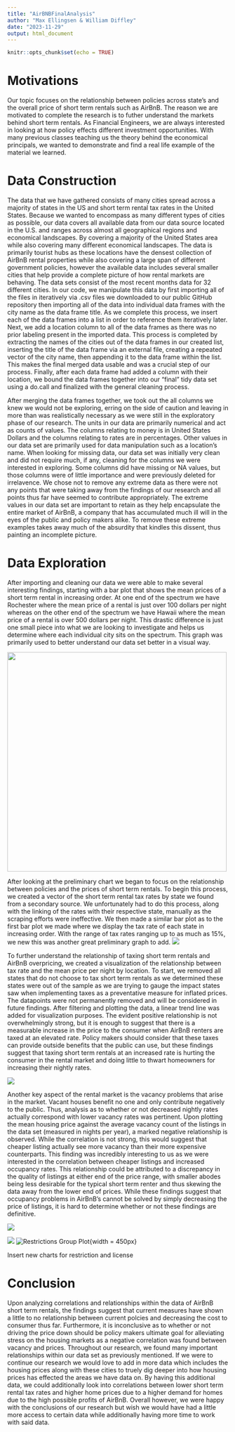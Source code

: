```yaml
---
title: "AirBNBFinalAnalysis"
author: "Max Ellingsen & William Diffley"
date: "2023-11-29"
output: html_document
---
```


```r
knitr::opts_chunk$set(echo = TRUE)
```


# Motivations

Our topic focuses on the relationship between policies across state's and the overall price of short term rentals such as AirBnB. The reason we are motivated to complete the research is to futher understand the markets behind short term rentals. As Financial Engineers, we are always interested in looking at how policy effects different investment opportunities. With many previous classes teaching us the theory behind the economical principals, we wanted to demonstrate and find a real life example of the material we learned. 

# Data Construction

The data that we have gathered consists of many cities spread across a majority of states in the US and short term rental tax rates in the United States. Because we wanted to encompass as many different types of cities as possible, our data covers all available data from our data source located in the U.S. and ranges across almost all geographical regions and economical landscapes. By covering a majority of the United States area while also covering many different economical landscapes. The data is primarily tourist hubs as these locations have the densest collection of AirBnB rental properties while also covering a large span of different government policies, however the available data includes several smaller cities that help provide a complete picture of how rental markets are behaving. The data sets consist of the most recent months data for 32 different cities. In our code, we manipulate this data by first importing all of the files in iteratively via .csv files we downloaded to our public GitHub repository then importing all of the data into individual data frames with the city name as the data frame title. As we complete this process, we insert each of the data frames into a list in order to reference them iteratively later. Next, we add a location column to all of the data frames as there was no prior labeling present in the imported data. This process is completed by extracting the names of the cities out of the data frames in our created list, inserting the title of the data frame via an external file, creating a repeated vector of the city name, then appending it to the data frame within the list. This makes the final merged data usable and was a crucial step of our process. Finally, after each data frame had added a column with their location, we bound the data frames together into our "final" tidy data set using a do.call and finalized with the general cleaning process. 

After merging the data frames together, we took out the all columns we knew we would not be exploring, erring on the side of caution and leaving in more than was realistically necessary as we were still in the exploratory phase of our research.  The units in our data are primarily numerical and act as counts of values. The columns relating to money is in United States Dollars and the columns relating to rates are in percentages. Other values in our data set are primarily used for data manipulation such as a location's name. When looking for missing data, our data set was initially very clean and did not require much, if any, cleaning for the columns we were interested in exploring. Some columns did have missing or NA values, but those columns were of little importance and were previously deleted for irrelavence. We chose not to remove any extreme data as there were not any points that were taking away from the findings of our research and all points thus far have seemed to contribute appropriately. The extreme values in our data set are important to retain as they help encapsulate the entire market of AirBnB, a company that has accumulated much ill will in the eyes of the public and policy makers alike. To remove these extreme examples takes away much of the absurdity that kindles this dissent, thus painting an incomplete picture.

# Data Exploration

After importing and cleaning our data we were able to make several interesting findings, starting with a bar plot that shows the mean prices of a short term rental in increasing order. At one end of the spectrum we have Rochester where the mean price of a rental is just over 100 dollars per night whereas on the other end of the spectrum we have Hawaii where the mean price of a rental is over 500 dollars per night. This drastic difference is just one small piece into what we are looking to investigate and helps us determine where each individual city sits on the spectrum. This graph was primarily used to better understand our data set better in a visual way.

![](Photos/MeanPrices_Barplot.png){width=500px}

After looking at the preliminary chart we began to focus on the relationship between policies and the prices of short term rentals. To begin this process, we created a vector of the short term rental tax rates by state we found from a secondary source. We unfortunately had to do this process, along with the linking of the rates with their respective state, manually as the scraping efforts were ineffective. We then made a similar bar plot as to the first bar plot we made where we display the tax rate of each state in increasing order. With the range of tax rates ranging up to as much as 15%, we new this was another great preliminary graph to add.
![](Photos/TaxRate_Barplot.png)

To further understand the relationship of taxing short term rentals and AirBnB overpricing, we created a visualization of the relationship between tax rate and the mean price per night by location. To start, we removed all states that do not choose to tax short term rentals as we determined these states were out of the sample as we are trying to gauge the impact states saw when implementing taxes as a preventative measure for inflated prices. The datapoints were not permanently removed and will be considered in future findings. After filtering and plotting the data, a linear trend line was added for visualization purposes. The evident positive relationship is not overwhelmingly strong, but it is enough to suggest that there is a measurable increase in the price to the consumer when AirBnB renters are taxed at an elevated rate. Policy makers should consider that these taxes can provide outside benefits that the public can use, but these findings suggest that taxing short term rentals at an increased rate is hurting the consumer in the rental market and doing little to thwart homeowners for increasing their nightly rates.

![](Photos/TaxRateMeanPrice_Scatterplot.png)

Another key aspect of the rental market is the vacancy problems that arise in the market. Vacant houses benefit no one and only contribute negatively to the public. Thus, analysis as to whether or not decreased nightly rates actually correspond with lower vacancy rates was pertinent. Upon plotting the mean housing price against the average vacancy count of the listings in the data set (measured in nights per year), a marked negative relationship is observed. While the correlation is not strong, this would suggest that cheaper listing actually see more vacancy than their more expensive counterparts. This finding was incredibly interesting to us as we were interested in the correlation between cheaper listings and increased occupancy rates. This relationship could be attributed to a discrepancy in the quality of listings at either end of the price range, with smaller abodes being less desirable for the typical short term renter and thus skewing the data away from the lower end of prices. While these findings suggest that occupancy problems in AirBnB's cannot be solved by simply decreasing the price of listings, it is hard to determine whether or not these findings are definitive.

![](Photos/PriceVacancy_Scatterplot.png)

![](Photos/MeanPriceandRestrictions.png)
![Restrictions Group Plot](Photos/RestrictedComparison_Barplot.png){width = 450px}

#########
Insert new charts for restriction and license

# Conclusion

Upon analyzing correlations and relationships within the data of AirBnB short term rentals, the findings suggest that current measures have shown a little to no relationship between current polcies and decreasing the cost to consumer thus far. Furthermore, it is inconclusive as to whether or not driving the price down should be policy makers ultimate goal for alleviating stress on the housing markets as a negative correlation was found between vacancy and prices. Throughout our research, we found many important relationships within our data set as previously mentioned. If we were to continue our research we would love to add in more data which includes the housing prices along with these cities to truely dig deeper into how housing prices has effected the areas we have data on. By having this additional data, we could additionally look into correlations between lower short term rental tax rates and higher home prices due to a higher demand for homes due to the high possible profits of AirBnB. Overall however, we were happy with the conclusions of our research but wish we would have had a little more access to certain data while additionally having more time to work with said data. 

